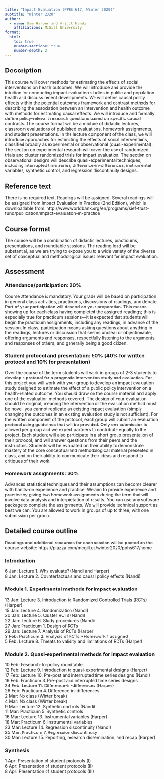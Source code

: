 ```yaml
---
title: "Impact Evaluation (PPHS 617, Winter 2020)"
subtitle: "Winter 2020"
author: 
  - name: Sam Harper and Arijit Nandi
    affiliations: McGill University
format: 
  html:
    toc: true
    number-sections: true
    number-depth: 2
---
```


## Description
This course will cover methods for estimating the effects of social interventions on health outcomes. We will introduce and provide the intuition for conducting impact evaluation studies in public and population health and discuss recent developments. We will define causal policy effects within the potential outcomes framework and contrast methods for describing the association between an intervention and health outcome with methods for estimating causal effects. We will introduce and formally define policy-relevant research questions based on specific causal contrasts. The course format will be a mixture of didactic lectures, classroom evaluations of published evaluations, homework assignments, and student presentations. In the lecture component of the class, we will introduce approaches for estimating the effects of social interventions, classified broadly as experimental or observational (quasi-experimental). The section on experimental research will cover the use of randomized trials and cluster randomized trials for impact evaluation. The section on observational designs will describe quasi-experimental techniques, including interrupted time series, difference-in-differences, instrumental variables, synthetic control, and regression discontinuity designs. 

## Reference text
There is no required text. Readings will be assigned. Several readings will be assigned from Impact Evaluation in Practice (2nd Edition), which is downloadable from: http://www.worldbank.org/en/programs/sief-trust-fund/publication/impact-evaluation-in-practice

## Course format
The course will be a combination of didactic lectures, practicums, presentations, and roundtable sessions. The reading load will be substantial, as we are trying to expose you to a wide variety of the diverse set of conceptual and methodological issues relevant for impact evaluation.

## Assessment
### Attendance/participation: 20%
Course attendance is mandatory. Your grade will be based on participation in general class activities, practicums, discussions of readings, and debate. Part of your participation will depend on your preparation. This means showing up for each class having completed the assigned readings; this is especially true for practicum sessions—it is expected that students will begin the practicum assignments, including any readings, in advance of the session. In class, participation means asking questions about anything in the readings, lectures or discussion that seems unclear or objectionable, offering arguments and responses, respectfully listening to the arguments and responses of others, and generally being a good citizen. 

### Student protocol and presentation: 50% (40% for written protocol and 10% for presentation)
Over the course of the term students will work in groups of 2-3 students to develop a protocol for a pragmatic intervention study and evaluation. For this project you will work with your group to develop an impact evaluation study designed to estimate the effect of a public policy intervention on a health-related outcome. You should draw on the course material and apply one of the evaluation methods covered. The design of your evaluation should be original, meaning the intervention or the evaluation method must be novel; you cannot replicate an existing impact evaluation (simply changing the outcomes in an existing evaluation study is not sufficient). For the written component of the protocol, each group will submit an evaluation protocol using guidelines that will be provided. Only one submission is allowed per group and we expect partners to contribute equally to the project. Each student will also participate in a short group presentation of their protocol, and will answer questions from their peers and the instructors. Students will be evaluated on their ability to demonstrate mastery of the core conceptual and methodological material presented in class, and on their ability to communicate their ideas and respond to critiques of their work.

### Homework assignments: 30%
Advanced statistical techniques and their assumptions can become clearer with hands-on experience and practice. We aim to provide experience and practice by giving two homework assignments during the term that will involve data analysis and interpretation of results. You can use any software package to complete the assignments. We will provide technical support as best we can. You are allowed to work in groups of up to three, with one submission per group. 

## Detailed course outline
Readings and additional resources for each session will be posted on the course website: 
https://piazza.com/mcgill.ca/winter2020/pphs617/home

### Introduction
6 Jan: Lecture 1. Why evaluate? (Nandi and Harper)  
8 Jan: Lecture 2. Counterfactuals and causal policy effects (Nandi)  

### Module 1. Experimental methods for impact evaluation
13 Jan: Lecture 3. Introduction to Randomized Controlled Trials (RCTs) (Harper)  
15 Jan: Lecture 4. Randomization (Nandi)  
20 Jan: Lecture 5. Cluster RCTs (Nandi)  
22 Jan: Lecture 6. Study procedures (Nandi)  
27 Jan: Practicum 1. Design of RCTs  
29 Jan: Lecture 7. Analysis of RCTs (Harper)  
3 Feb: Practicum 2. Analysis of RCTs *Homework 1 assigned   
5 Feb: Lecture 8. Threats to validity and limitations of RCTs (Harper)  

### Module 2. Quasi-experimental methods for impact evaluation
10 Feb: Research-to-policy roundtable  
12 Feb: Lecture 9. Introduction to quasi-experimental designs (Harper)  
17 Feb: Lecture 10. Pre-post and interrupted time series designs (Nandi)  
19 Feb: Practicum 3. Pre-post and interrupted time series designs  
24 Feb: Lecture 11. Difference-in-differences (Harper)  
26 Feb: Practicum 4. Difference-in-differences  
2 Mar: No class (Winter break)    
4 Mar: No class (Winter break)    
9 Mar: Lecture 12. Synthetic controls (Nandi)   
11 Mar: Practicum 5. Synthetic controls  
16 Mar: Lecture 13. Instrumental variables (Harper)  
18 Mar: Practicum 6. Instrumental variables  
23 Mar: Lecture 14. Regression discontinuity (Nandi)  
25 Mar: Practicum 7. Regression discontinuity  
30 Mar: Lecture 15. Reporting, research dissemination, and recap (Harper)  

### Synthesis
1 Apr: Presentation of student protocols (I)  
6 Apr: Presentation of student protocols (II)  
8 Apr: Presentation of student protocols (III)  
